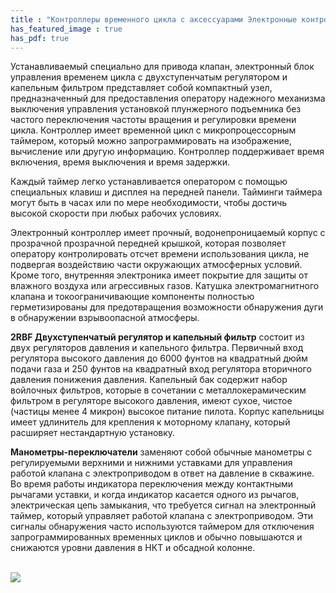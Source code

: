 ```yaml
---
title : "Контроллеры временного цикла с аксессуарами Электронные контроллеры временного цикла"
has_featured_image : true
has_pdf: true
---
```


Устанавливаемый специально для привода клапан, электронный блок управления временем цикла с двухступенчатым регулятором и капельным фильтром представляет собой компактный узел, предназначенный для предоставления оператору надежного механизма выключения управления установкой плунжерного подъемника без частого переключения частоты вращения и регулировки времени цикла. Контроллер имеет временной цикл с микропроцессорным таймером, который можно запрограммировать на изображение, вычисление или другую информацию. Контроллер поддерживает время включения, время выключения и время задержки.

Каждый таймер легко устанавливается оператором с помощью специальных клавиш и дисплея на передней панели. Тайминги таймера могут быть в часах или по мере необходимости, чтобы достичь высокой скорости при любых рабочих условиях.

Электронный контроллер имеет прочный, водонепроницаемый корпус с прозрачной прозрачной передней крышкой, которая позволяет оператору контролировать отсчет времени использования цикла, не подвергая воздействию части окружающих атмосферных условий. Кроме того, внутренняя электроника имеет покрытие для защиты от влажного воздуха или агрессивных газов. Катушка электромагнитного клапана и токоограничивающие компоненты полностью герметизированы для предотвращения возможности обнаружения дуги в обнаружении взрывоопасной атмосферы.

**2RBF Двухступенчатый регулятор и капельный фильтр** состоит из двух регуляторов давления и капельного фильтра. Первичный вход регулятора высокого давления до 6000 фунтов на квадратный дюйм подачи газа и 250 фунтов на квадратный вход регулятора вторичного давления понижения давления. Капельный бак содержит набор войлочных фильтров, которые в сочетании с металлокерамическим фильтром в регуляторе высокого давления, имеют сухое, чистое (частицы менее 4 микрон) высокое питание пилота. Корпус капельницы имеет удлинитель для крепления к моторному клапану, который расширяет нестандартную установку.

**Манометры-переключатели** заменяют собой обычные манометры с регулируемыми верхними и нижними уставками для управления работой клапана с электроприводом в ответ на давление в скважине. Во время работы индикатора переключения между контактными рычагами уставки, и когда индикатор касается одного из рычагов, электрическая цепь замыкания, что требуется сигнал на электронный таймер, который управляет работой клапана с электроприводом. Эти сигналы обнаружения часто используются таймером для отключения запрограммированных временных циклов и обычно повышаются и снижаются уровни давления в НКТ и обсадной колонне.

<br />

<Image src={image} />